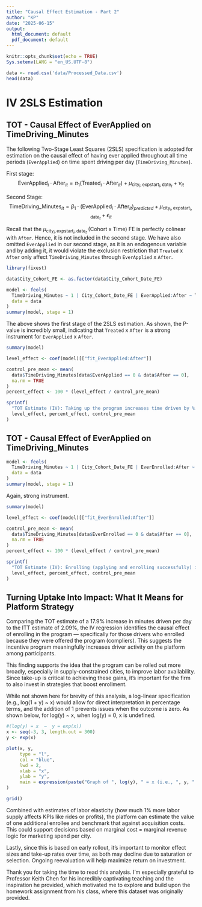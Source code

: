 ```yaml
---
title: "Causal Effect Estimation - Part 2"
author: "KP"
date: "2025-06-15"
output:
  html_document: default
  pdf_document: default
---
```


```r
knitr::opts_chunk$set(echo = TRUE)
Sys.setenv(LANG = "en_US.UTF-8")
```

```r
data <- read.csv('data/Processed_Data.csv')
head(data)
```

# IV 2SLS Estimation

## TOT - Causal Effect of EverApplied on TimeDriving_Minutes

The following Two-Stage Least Squares (2SLS) specification is adopted for estimation on the causal effect of having ever applied throughout all time periods (`EverApplied`) on time spent driving per day (`TimeDriving_Minutes`).

First stage:
$$
\text{EverApplied}_{i} \cdot \text{After}_{it} = \pi_1 (\text{Treated}_{i} \cdot \text{After}_{it}) + \mu_{\text{city}_i, \text{expstart}_i, \text{date}_t} + \nu_{it}
$$

Second Stage:
$$
\text{TimeDriving_Minutes}_{it} = \beta_1 \cdot \text{(EverApplied}_{i} \cdot \text{After}_{it} \text{)}_{predicted} + \mu_{\text{city}_i, \text{expstart}_i, \text{date}_t} + \epsilon_{it}
$$

Recall that the $\mu_{\text{city}_i, \text{expstart}_i, \text{date}_t}$ (Cohort x Time) FE is perfectly colinear with `After`. Hence, it is not included in the second stage.
We have also omitted `EverApplied` in our second stage, as it is an endogenous variable and by adding it, it would violate the exclusion restriction that `Treated` x `After` only affect `TimeDriving_Minutes` through `EverApplied` x `After`.

```r
library(fixest)

data$City_Cohort_FE <- as.factor(data$City_Cohort_Date_FE)

model <- feols(
  TimeDriving_Minutes ~ 1 | City_Cohort_Date_FE | EverApplied:After ~ Treated:After,
  data = data
)
summary(model, stage = 1)
```

The above shows the first stage of the 2SLS estimation. As shown, the P-value is incredibly small, indicating that `Treated` x `After` is a strong instrument for `EverApplied` x `After`.

```r
summary(model)
```
```r
level_effect <- coef(model)[["fit_EverApplied:After"]]

control_pre_mean <- mean(
  data$TimeDriving_Minutes[data$EverApplied == 0 & data$After == 0],
  na.rm = TRUE
)
percent_effect <- 100 * (level_effect / control_pre_mean)

sprintf(
  "TOT Estimate (IV): Taking up the program increases time driven by %.2f minutes per day on average (%.1f%% increase relative to control group pre-treatment mean of %.2f minutes).",
  level_effect, percent_effect, control_pre_mean
)
```

## TOT - Causal Effect of EverApplied on TimeDriving_Minutes

```r
model <- feols(
  TimeDriving_Minutes ~ 1 | City_Cohort_Date_FE | EverEnrolled:After ~ Treated:After,
  data = data
)
summary(model, stage = 1)
```

Again, strong instrument.

```r
summary(model)
```

```r
level_effect <- coef(model)[["fit_EverEnrolled:After"]]

control_pre_mean <- mean(
  data$TimeDriving_Minutes[data$EverEnrolled == 0 & data$After == 0],
  na.rm = TRUE
)
percent_effect <- 100 * (level_effect / control_pre_mean)

sprintf(
  "TOT Estimate (IV): Enrolling (applying and enrolling successfully) in the program increases time driven by %.2f minutes per day on average (%.1f%% increase relative to control group pre-treatment mean of %.2f minutes).",
  level_effect, percent_effect, control_pre_mean
)
```

## Turning Uptake Into Impact: What It Means for Platform Strategy

Comparing the TOT estimate of a 17.9% increase in minutes driven per day to the ITT estimate of 2.09%, the IV regression identifies the causal effect of enrolling in the program — specifically for those drivers who enrolled because they were offered the program (compliers). This suggests the incentive program meaningfully increases driver activity on the platform among participants. 

This finding supports the idea that the program can be rolled out more broadly, especially in supply-constrained cities, to improve labor availability. Since take-up is critical to achieving these gains, it’s important for the firm to also invest in strategies that boost enrollment.

While not shown here for brevity of this analysis, a log-linear specification (e.g., log(1 + y) ~ x) would allow for direct interpretation in percentage terms, and the addition of 1 prevents issues when the outcome is zero. As shown below, for log(y) ~ x, when log(y) = 0, x is undefined.

```r
#(log(y) = x  →  y = exp(x))
x <- seq(-3, 3, length.out = 300)
y <- exp(x)

plot(x, y,
     type = "l",
     col = "blue",
     lwd = 2,
     xlab = "x",
     ylab = "y",
     main = expression(paste("Graph of ", log(y), " = x (i.e., ", y, " = e^x)"))
)

grid()
```

Combined with estimates of labor elasticity (how much 1% more labor supply affects KPIs like rides or profits), the platform can estimate the value of one additional enrollee and benchmark that against acquisition costs. This could support decisions based on marginal cost = marginal revenue logic for marketing spend per city.

Lastly, since this is based on early rollout, it’s important to monitor effect sizes and take-up rates over time, as both may decline due to saturation or selection. Ongoing reevaluation will help maximize return on investment.

Thank you for taking the time to read this analysis. I'm especially grateful to Professor Keith Chen for his incredibly captivating teaching and the inspiration he provided, which motivated me to explore and build upon the homework assignment from his class, where this dataset was originally provided.




